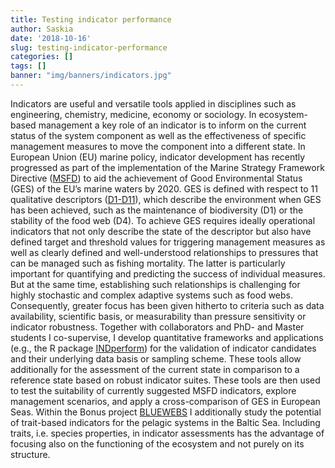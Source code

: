 ```yaml
---
title: Testing indicator performance
author: Saskia
date: '2018-10-16'
slug: testing-indicator-performance
categories: []
tags: []
banner: "img/banners/indicators.jpg"
---
```


Indicators are useful and versatile tools applied in disciplines such as engineering, chemistry, medicine, economy or sociology. In ecosystem-based management a key role of an indicator is to inform on the current status of the system component as well as the effectiveness of specific management measures to move the component into a different state. In European Union (EU) marine policy, indicator development has recently progressed as part of the implementation of the Marine Strategy Framework Directive ([MSFD](http://ec.europa.eu/environment/marine/eu-coast-and-marine-policy/marine-strategy-framework-directive/index_en.htm)) to aid the achievement of Good Environmental Status (GES) of the EU's marine waters by 2020. GES is defined with respect to 11 qualitative descriptors ([D1-D11](http://ec.europa.eu/environment/marine/good-environmental-status/index_en.htm)), which describe the environment when GES has been achieved, such as the maintenance of biodiversity (D1) or the stability of the food web (D4). To achieve GES requires ideally operational indicators that not only describe the state of the descriptor but also have defined target and threshold values for triggering management measures as well as clearly defined and well-understood relationships to pressures that can be managed such as fishing mortality. The latter is particularly important for quantifying and predicting the success of individual measures. But at the same time, establishing such relationships is challenging for highly stochastic and complex adaptive systems such as food webs. Consequently, greater focus has been given hitherto to criteria such as data availability, scientific basis, or measurability than pressure sensitivity or indicator robustness. Together with collaborators and PhD- and Master students I co-supervise, I develop quantitative frameworks and applications (e.g., the R package [INDperform](https://github.com/saskiaotto/INDperform)) for the validation of indicator candidates and their underlying data basis or sampling scheme. These tools allow additionally for the assessment of the current state in comparison to a reference state based on robust indicator suites. These tools are then used to test the suitability of currently suggested MSFD indicators, explore management scenarios, and apply a cross-comparison of GES in European Seas. Within the Bonus project [BLUEWEBS](http://www.syke.fi/bonusbluewebs) I additionally study the potential of trait-based indicators for the pelagic systems in the Baltic Sea. Including traits, i.e. species properties, in indicator assessments has the advantage of focusing also on the functioning of the ecosystem and not purely on its structure.